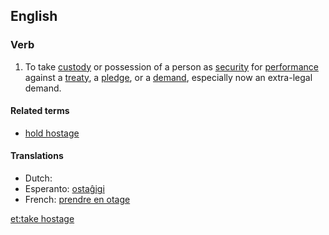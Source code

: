 ==English==

===Verb===
{{head|en|verb|head=to [[take]] [[hostage]]}}

# To take [[custody]] or possession of a person as [[security]] for [[performance]] against a [[treaty]], a [[pledge]], or a [[demand]], especially now an extra-legal demand.

====Related terms====
* [[hold hostage]]

====Translations====
* Dutch: {{t+|nl|gijzelen}}
* Esperanto: [[ostaĝigi]]
* French: [[prendre en otage]]

[[et:take hostage]]